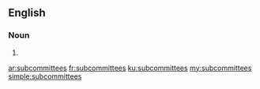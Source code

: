 ==English==

===Noun===
{{head|en|noun plural form}}

# {{plural of|subcommittee|lang=en}}

[[ar:subcommittees]]
[[fr:subcommittees]]
[[ku:subcommittees]]
[[my:subcommittees]]
[[simple:subcommittees]]